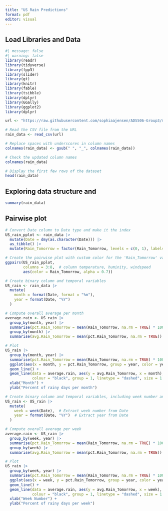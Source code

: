 ```yaml
---
title: "US Rain Predictions"
format: pdf
editor: visual
---
```


## Load Libraries and Data

```r
#| message: false
#| warning: false
library(readr)
library(tidyverse)
library(fpp3)
library(slider)
library(gt)
library(knitr)
library(fable)
library(tsibble)
library(dplyr)
library(GGally)
library(ggplot2)
library(dplyr)
```

```r
url <- "https://raw.githubusercontent.com/sophiaajensen/ADS506-Group3/main/usa_rain_prediction_dataset_2024_2025.csv"

# Read the CSV file from the URL
rain_data <- read_csv(url)

# Replace spaces with underscores in column names
colnames(rain_data) <- gsub(" ", "_", colnames(rain_data))

# Check the updated column names
colnames(rain_data)

# Display the first few rows of the dataset
head(rain_data)
```

## Exploring data structure and 
```r
summary(rain_data)

```


## Pairwise plot

```r
# Convert Date column to Date type and make it the index
US_rain_pplot <- rain_data |>
  mutate(Date = dmy(as.character(Date))) |>
  as_tibble() |>
  mutate(Rain_Tomorrow = factor(Rain_Tomorrow, levels = c(0, 1), labels = c("No Rain", "Rain")))

# Create the pairwise plot with custom color for the 'Rain_Tomorrow' variable
ggpairs(US_rain_pplot,
        columns = 3:8,  # column temperature, huminity, windspeed
        aes(color = Rain_Tomorrow, alpha = 0.7))
```
```r
# Create binary column and temporal variables
US_rain <- rain_data |>  
  mutate(
    month = format(Date, format = "%m"),  
    year = format(Date, "%Y")             
  )  

# Compute overall average per month
average.rain <- US_rain |>  
  group_by(month, year) |>  
  summarise(pct.Rain_Tomorrow = mean(Rain_Tomorrow, na.rm = TRUE) * 100) |>  # Calculate percent of rainy days per month
  group_by(month) |>  
  summarise(avg.Rain_Tomorrow = mean(pct.Rain_Tomorrow, na.rm = TRUE))  # Overall average per month

# Plot
US_rain |>  
  group_by(month, year) |>  
  summarise(pct.Rain_Tomorrow = mean(Rain_Tomorrow, na.rm = TRUE) * 100, .groups = 'drop') |>  # Fix the summarization
  ggplot(aes(x = month, y = pct.Rain_Tomorrow, group = year, color = year)) +  
  geom_line() +  
  geom_line(data = average.rain, aes(y = avg.Rain_Tomorrow, x = month), 
            colour = "black", group = 1, linetype = "dashed", size = 1.2) +  
  xlab("Month") + 
  ylab("Percent of rainy days per month")

```
```r
# Create binary column and temporal variables, including week number and year
US_rain <- US_rain |>  
  mutate(
    week = week(Date),  # Extract week number from Date
    year = format(Date, "%Y")  # Extract year from Date
  )  

# Compute overall average per week
average.rain <- US_rain |>  
  group_by(week, year) |>  
  summarise(pct.Rain_Tomorrow = mean(Rain_Tomorrow, na.rm = TRUE) * 100) |>  # Calculate percent of rainy days per week
  group_by(week) |>  
  summarise(avg.Rain_Tomorrow = mean(pct.Rain_Tomorrow, na.rm = TRUE))  # Overall average per week

# Plot
US_rain |>  
  group_by(week, year) |>  
  summarise(pct.Rain_Tomorrow = mean(Rain_Tomorrow, na.rm = TRUE) * 100, .groups = 'drop') |>  # Fix the summarization
  ggplot(aes(x = week, y = pct.Rain_Tomorrow, group = year, color = year)) +  
  geom_line() +  
  geom_line(data = average.rain, aes(y = avg.Rain_Tomorrow, x = week), 
            colour = "black", group = 1, linetype = "dashed", size = 1.2) +  
  xlab("Week Number") + 
  ylab("Percent of rainy days per week")
```

